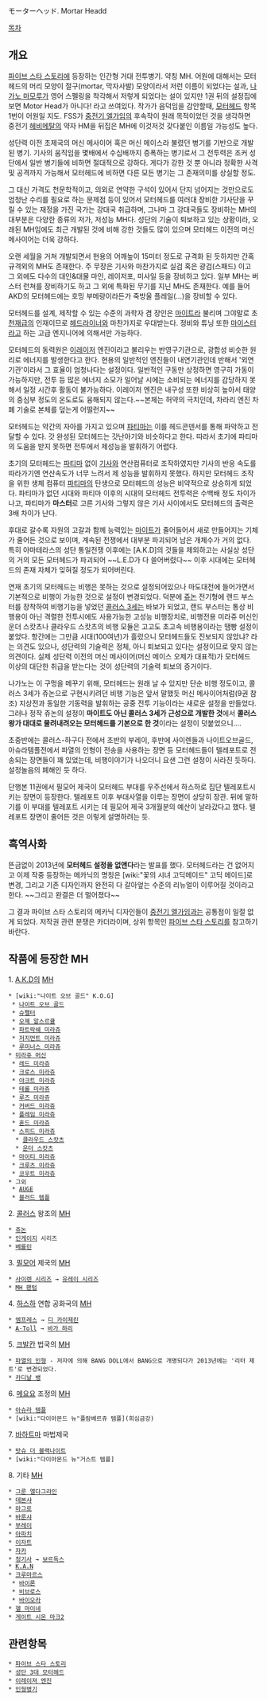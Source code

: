 モーターヘッド. Mortar Headd 

[[목차]]

== 개요 ==
[[파이브 스타 스토리]]에 등장하는 인간형 거대 전투병기. 약칭 MH.
어원에 대해서는 모터헤드의 머리 모양이 절구(mortar, 막자사발) 모양이라서 저런 이름이 되었다는 설과, [[나가노 마모루]]가 영어 스펠링을 착각해서 저렇게 되었다는 설이 있지만 1권 뒤의 설정집에 보면 Motor Head가 아니다! 라고 쓰여있다. 작가가 음덕임을 감안할때, [[모터헤드]] 항목 1번이 어원일 지도.
FSS가 [[중전기 엘가임]]의 후속작이 원래 목적이었던 것을 생각하면 중전기 [[헤비메탈]]의 약자 HM을 뒤집은 MH에 이것저것 갖다붙인 이름일 가능성도 높다.

성단력 이전 초제국의 머신 메사이어 혹은 머신 메이스라 불렸던 병기를 기반으로 개발된 병기. 기사의 움직임을 몇배에서 수십배까지 증폭하는 병기로서 그 전투력은 조커 성단에서 일반 병기들에 비하면 절대적으로 강하다. 게다가 강한 것 뿐 아니라 정확한 사격 및 공격까지 가능해서 모터헤드에 비하면 다른 모든 병기는 그 존재의미를 상실할 정도.

그 대신 가격도 천문학적이고, 의외로 연약한 구석이 있어서 단지 넘어지는 것만으로도 엄청난 수리를 필요로 하는 문제점 등이 있어서 모터헤드를 여러대 장비한 기사단을 꾸릴 수 있는 재정을 가진 국가는 강대국 취급하며, 그나마 그 강대국들도 장비하는 MH의 대부분은 다양한 종류의 저가, 저성능 MH다. 성단의 기술이 퇴보하고 있는 상황이라, 오래된 MH임에도 최근 개발된 것에 비해 강한 것들도 많이 있으며 모터헤드 이전의 머신 메사이어는 더욱 강하다.

오랜 세월을 거쳐 개발되면서 현용의 어깨높이 15미터 정도로 규격화 된 듯하지만 간혹 규격외의 MH도 존재한다. 주 무장은 기사와 마찬가지로 실검 혹은 광검(스패드) 이고 그 외에도 다수의 대인&대물 마인, 레이저포, 미사일 등을 장비하고 있다. 일부 MH는 버스터 런쳐를 장비하기도 하고 그 외에 특화된 무기를 지닌 MH도 존재한다. 예를 들어 AKD의 모터헤드에는 호밍 부메랑이라든가 죽방울 플레일(...)을 장비할 수 있다.

모터헤드를 설계, 제작할 수 있는 수준의 과학자 겸 장인은 [[마이트]]라 불리며 그야말로 초[[천재]]급의 인재이므로 [[헤드라이너]]와 마찬가지로 우대받는다. 정비와 튜닝 또한 [[마이스터]]라고 하는 고급 엔지니어에 의해서만 가능하다.

모터헤드의 동력원은 [[이레이저]] 엔진이라고 불리우는 반영구기관으로, 광합성 비슷한 원리로 에너지를 발생한다고 한다. 현용의 일반적인 엔진들이 내연기관인데 반해서 '외연기관'이라서 그 효율이 엄청나다는 설정이다. 일반적인 구동만 상정하면 영구히 가동이 가능하지만, 전투 등 많은 에너지 소모가 일어날 시에는 소비되는 에너지를 감당하지 못해서 일정 시간후 활동이 불가능하다. 이레이저 엔진은 내구성 또한 비상히 높아서 태양의 중심부 정도의 온도로도 융해되지 않는다.~~본체는 허약의 극치인데, 차라리 엔진 차폐 기술로 본체를 덮는게 어떨런지~~

모터헤드는 약간의 자아를 가지고 있으며 [[파티마]]는 이를 헤드콘덴서를 통해 파악하고 전달할 수 있다. 갓 완성된 모터헤드는 갓난아기와 비슷하다고 한다. 따라서 초기에 파티마의 도움을 받지 못하면 전투에서 제성능을 발휘하기 어렵다.

초기의 모터헤드는 [[파티마]] 없이 [[기사]]와 연산컴퓨터로 조작하였지만 기사의 반응 속도를 따라가기엔 연산속도가 너무 느려서 제 성능을 발휘하지 못했다. 하지만 모터헤드 조작을 위한 생체 컴퓨터 [[파티마]]의 탄생으로 모터헤드의 성능은 비약적으로 상승하게 되었다. 파티마가 없던 시대와 파티마 이후의 시대의 모터헤드 전투력은 수백배 정도 차이가 나고, 파티마가 '''마스터'''로 고른 기사와 그렇지 않은 기사 사이에서도 모터헤드의 출력은 3배 차이가 난다.

후대로 갈수록 자원의 고갈과 함께 능력있는 [[마이트]]가 줄어들어서 새로 만들어지는 기체가 줄어든 것으로 보이며, 계속된 전쟁에서 대부분 파괴되어 남은 개체수가 거의 없다. 특히 아마테라스의 성단 통일전쟁 이후에는 [A.K.D]의 것들을 제외하고는 사실상 성단의 거의 모든 모터헤드가 파괴되어 ~~L.E.D가 다 쓸어버렸다~~ 이후 시대에는 모터헤드의 존재 자체가 잊혀질 정도가 되어버린다.

연재 초기의 모터헤드는 비행은 못하는 것으로 설정되어있으나 마도대전에 들어가면서 기본적으로 비행이 가능한 것으로 설정이 변경되었다. 덕분에 [[쥬논]] 전기형에 랜드 부스터를 장착하여 비행기능을 넣었던 [[콜러스 3세]]는 바보가 되었고, 랜드 부스터는 통상 비행용이 아닌 격렬한 전투시에도 사용가능한 고성능 비행장치로, 비행전용 미라쥬 머신인 운더 스캇츠나 클라우드 스캇츠의 비행 모듈은 고고도 초고속 비행용이라는 땜빵 설정이 붙었다.
항간에는 그만큼 시대(100여년)가 흘렀으니 모터헤드들도 진보되지 않았냐? 라는 의견도 있으나, 성단력의 기술력은 정체, 아니 퇴보되고 있다는 설정이므로 맞지 않는 의견이다. 실제 성단력 이전의 머신 메사이어(머신 메이스 오제가 대표적)가 모터헤드 이상의 대단한 취급을 받는다는 것이 성단력의 기술력 퇴보의 증거이다.

나가노는 이 구멍을 메꾸기 위해, 모터헤드는 원래 날 수 있지만 단순 비행 정도이고, 콜러스 3세가 쥬논으로 구현시키려던 비행 기능은 앞서 말했듯 머신 메사이어처럼(9권 참조) 지상전과 동일한 기동력을 발휘하는 공중 전투 기능이라는 새로운 설정을 만들었다. 그러나 정작 쥬논의 설정이 '''마이트도 아닌 콜러스 3세가 근성으로 개발한 것'''에서 '''콜러스 왕가 대대로 물려내려오는 모터헤드를 기본으로 한 것'''이라는 설정이 덧붙었으니....

초중반에는 콜러스-하구다 전에서 초반의 부레이, 후반에 사이렌들과 나이트오브골드, 아슈라템플전에서 파열의 인형이 전송을 사용하는 장면 등 모터헤드들이 텔레포트로 전송되는 장면들이 꽤 있었는데, 비행이야기가 나오더니 요샌 그런 설정이 사라진 듯하다. 설정놀음의 폐해인 듯 하다.

단행본 11권에서 필모어 제국이 모터헤드 부대를 우주선에서 하스하로 집단 텔레포트시키는 장면이 등장한다. 텔레포트 이후 부대사열을 이루는 장면이 상당히 장관. 뒤에 말하기를 이 부대를 텔레포트 시키는 데 필모어 제국 3개월분의 예산이 날라갔다고 했다. 텔레포트 장면이 줄어든 것은 이렇게 설명하려는 듯.

== 흑역사화 ==
뜬금없이 2013년에 '''모터헤드 설정을 없앤다'''라는 발표를 했다. 모터헤드라는 건 없어지고 이제 작중 등장하는 메카닉의 명칭은 [wiki:"꽃의 시녀 고딕메이드" 고딕 메이드]로 변경, 그리고 기존 디자인까지 완전히 다 갈아엎는 수준의 리뉴얼이 이루어질 것이라고 한다. ~~그리고 완결은 더 멀어졌다~~

그 결과 파이브 스타 스토리의 메카닉 디자인들이 [[중전기 엘가임]]과는 공통점이 일절 없게 되었다.
저작권 관련 분쟁은 카더라이며, 상위 항목인 [[파이브 스타 스토리]]를 참고하기 바란다.
== 작품에 등장한 MH ==
1. [[A.K.D]]의 [[MH]]
 * [wiki:"나이트 오브 골드" K.O.G]
  * [[나이트 오브 골드]]
  * [[슈펠터]]
  * [[오졔 알스르큘]]
  * [[파트락쉐 미라쥬]]
  * [[저지먼트 미라쥬]]
  * [[루미너스 미라쥬]]
 * [[미라쥬 머신]]
  * [[레드 미라쥬]]
  * [[크로스 미라쥬]]
  * [[야크트 미라쥬]]
  * [[테롤 미라쥬]]
  * [[루즈 미라쥬]]
  * [[커버드 미라쥬]]
  * [[플레임 미라쥬]]
  * [[혼드 미라쥬]]
  * [[스피드 미라쥬]]
   * [[클라우드 스캇츠]]
   * [[운더 스캇츠]]
  * [[마이티 미라쥬]]
  * [[크루츠 미라쥬]]
  * [[코우트 미라쥬]]
 * 그외
  * [[AUGE]]
  * [[블러드 템플]]
2. [[콜러스]] 왕조의 [[MH]]
 * [[쥬논]]
 * [[인게이지]] 시리즈
 * [[베를린]]
3. [[필모어]] 제국의 [[MH]]
 * [[사이렌 시리즈]] → [[유레이 시리즈]]
 * [[MH 팬텀]]
4. [[하스하]] 연합 공화국의 [[MH]]
 * [[엠프레스]] → [[디 카이제린]]
 * [[A-Toll]] → [[바가 하리]]
5. [[크발칸]] 법국의 [[MH]]
 * [[파열의 인형]] - 저자에 의해 BANG DOLL에서 BANG으로 개명되다가 2013년에는 '리터 제트'로 변경되었다.
 * [[카디날 뱅]]
6. [[메요요]] 조정의 [[MH]]
 * [[아슈라 템플]]
 * [wiki:"다이아몬드 뉴"플람베르쥬 템플](희심금강)
7. [[바하트마]] 마법제국
 * [[밧슈 더 블랙나이트]]
 * [wiki:"다이아몬드 뉴"거스트 템플]
8. 기타 [[MH]]
 * [[그룬 엘다그라인]]
 * [[데본샤]]
 * [[마그로]]
 * [[바룬샤]]
 * [[부레이]]
 * [[아파치]]
 * [[이자트]]
 * [[자카]]
 * [[청기사]] → [[보르독스]]
 * [[K.A.N]]
 * [[크루마르스]]
  * [[바이론]]
  * [[비브로스]]
  * [[바이오라]]
 * [[헬 마이네]]
 * [[게이트 시온 마크2]]


== 관련항목 ==
 * [[파이브 스타 스토리]]
 * [[성단 3대 모터헤드]]
 * [[이레이져 엔진]]
 * [[인형병기]]

